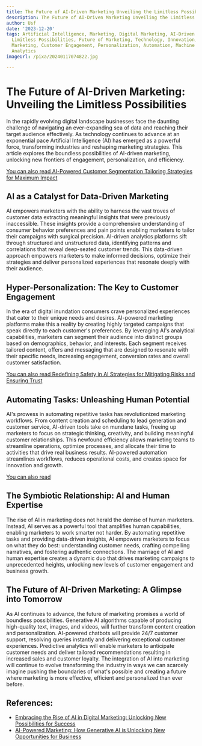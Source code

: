```yaml
---
title: The Future of AI-Driven Marketing Unveiling the Limitless Possibilities
description: The Future of AI-Driven Marketing Unveiling the Limitless Possibilities
author: Usf
date: '2023-12-20'
tags: Artificial Intelligence, Marketing, Digital Marketing, AI-Driven Marketing,
  Limitless Possibilities, Future of Marketing, Technology, Innovation, Data-Driven
  Marketing, Customer Engagement, Personalization, Automation, Machine Learning, Predictive
  Analytics
imageUrl: /pixa/20240117074822.jpg

---
```

# The  Future of AI-Driven Marketing: Unveiling the Limitless Possibilities

In  the rapidly evolving digital landscape businesses face the  daunting challenge of navigating an  ever-expanding sea of data  and reaching their target audience effectively. As technology continues to advance at an exponential pace Artificial Intelligence (AI)  has emerged  as a powerful force, transforming industries  and reshaping marketing strategies. This article explores the boundless possibilities of AI-driven marketing, unlocking new  frontiers of engagement, personalization, and efficiency.

[You can also read AI-Powered Customer Segmentation Tailoring Strategies for Maximum Impact](AI-Powered%20Customer%20Segmentation%20Tailoring%20Strategies%20for%20Maximum%20Impact)


## AI as a Catalyst for Data-Driven  Marketing

AI empowers marketers with the ability to  harness the vast troves of customer data extracting meaningful insights that were previously inaccessible. These insights provide a comprehensive understanding  of  consumer behavior preferences and pain points enabling marketers to tailor their campaigns with surgical  precision. AI-driven analytics platforms sift through structured and unstructured data, identifying patterns and correlations that reveal deep-seated customer trends. This data-driven approach empowers marketers to make informed  decisions, optimize  their  strategies and deliver personalized experiences that resonate deeply with  their audience.

## Hyper-Personalization: The Key to Customer  Engagement

In the era  of digital inundation consumers crave personalized experiences that cater to their unique  needs and desires. AI-powered marketing platforms make this a reality by creating highly  targeted campaigns  that speak directly  to each customer's preferences. By leveraging AI's analytical capabilities, marketers  can segment their audience into distinct groups based on demographics, behavior, and interests. Each segment receives  tailored content, offers and  messaging that are designed to resonate with their specific needs, increasing engagement, conversion rates and overall  customer satisfaction.

[You can also read Redefining Safety in AI Strategies  for Mitigating Risks and Ensuring Trust](Redefining%20Safety%20in%20AI%20Strategies%20for%20Mitigating%20Risks%20and%20Ensuring%20Trust)


## Automating Tasks: Unleashing Human Potential

AI's prowess in automating repetitive tasks has revolutionized marketing workflows. From content creation and scheduling to lead generation and customer  service, AI-driven tools take on mundane tasks, freeing  up marketers to focus on  strategic thinking, creativity, and  building  meaningful customer relationships. This newfound efficiency allows marketing teams  to streamline operations, optimize processes, and allocate their time to activities that drive real  business results. AI-powered automation streamlines workflows, reduces operational costs, and  creates space for innovation and growth.

[You can also read  ]()


## The Symbiotic Relationship: AI and Human Expertise

The rise of AI in marketing does  not herald the demise of human marketers. Instead, AI serves as a powerful tool  that amplifies human capabilities, enabling marketers  to work  smarter not harder. By automating repetitive tasks and  providing data-driven insights, AI empowers marketers to focus  on  what they do best: understanding customer needs, crafting compelling narratives,  and  fostering authentic connections. The marriage of AI and human expertise creates a dynamic duo that drives marketing campaigns to unprecedented heights,  unlocking new levels of customer engagement and business growth.

##  The Future of AI-Driven Marketing: A Glimpse into Tomorrow

As AI continues to advance, the future of marketing promises a world of boundless possibilities. Generative  AI algorithms capable of producing high-quality text, images, and videos, will further transform content creation and personalization. AI-powered chatbots will provide 24/7 customer support, resolving queries  instantly and delivering exceptional customer experiences. Predictive analytics will enable marketers to anticipate customer needs and deliver tailored recommendations resulting in  increased sales  and customer loyalty. The integration of AI into marketing will continue to evolve transforming the industry in  ways we  can scarcely imagine pushing the boundaries of what's possible and creating  a future where marketing is more effective, efficient and personalized than ever before.

## References:
- [Embracing the Rise of AI in Digital Marketing: Unlocking New Possibilities for Success](https://shehandlesit.com/blog/embracing-the-rise-of-ai-in-digital-marketing-unlocking-new-possibilities-for-success/)
- [AI-Powered Marketing: How Generative AI is Unlocking New Opportunities for Business](https://www.score.org/utah/resource/blog-post/ai-powered-marketing-how-generative-ai-unlocking-new-opportunities-business)

